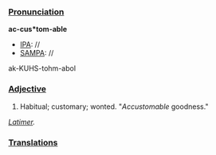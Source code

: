 ===[[Pronunciation]]===

'''ac-cus*tom-able'''
*[[IPA]]: //
*[[SAMPA]]: //
ak-KUHS-tohm-abol
===[[Adjective]]===

#Habitual; customary; wonted. "''Accustomable'' goodness."

''[[Latimer]].''
===[[Translations]]===